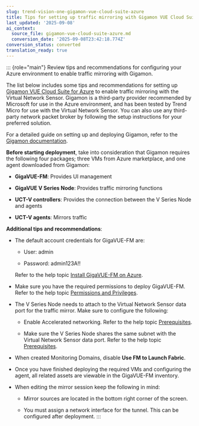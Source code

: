 ```yaml
---
slug: trend-vision-one-gigamon-vue-cloud-suite-azure
title: Tips for setting up traffic mirroring with Gigamon VUE Cloud Suite for Azure
last_updated: '2025-09-08'
ai_context:
  source_file: gigamon-vue-cloud-suite-azure.md
  conversion_date: '2025-09-08T23:42:18.774Z'
conversion_status: converted
translation_ready: true
---
```


::: {role="main"}
Review tips and recommendations for configuring your Azure environment to enable traffic mirroring with Gigamon.

The list below includes some tips and recommendations for setting up [Gigamon VUE Cloud Suite for Azure](https://www.gigamon.com/) to enable traffic mirroring with the Virtual Network Sensor. Gigamon is a third-party provider recommended by Microsoft for use in the Azure environment, and has been tested by Trend Micro for use with the Virtual Network Sensor. You can also use any third-party network packet broker by following the setup instructions for your preferred solution.

For a detailed guide on setting up and deploying Gigamon, refer to the [Gigamon documentation](https://docs.gigamon.com/doclib65/Content/GV-Cloud-Azure/preface-Azure-VS2.md?tocpath=GigaVUE%20Cloud%20Suite%7CGigaVUE%C2%A0Cloud%20Suite%20for%20Azure%7C_____0).

**Before starting deployment**, take into consideration that Gigamon requires the following four packages; three VMs from Azure marketplace, and one agent downloaded from Gigamon:

- **GigaVUE-FM**: Provides UI management

- **GigaVUE V Series Node**: Provides traffic mirroring functions

- **UCT-V controllers**: Provides the connection between the V Series Node and agents

- **UCT-V agents**: Mirrors traffic

**Additional tips and recommendations**:

- The default account credentials for GigaVUE-FM are:

  - User: admin

  - Password: admin123A!!

  Refer to the help topic [Install GigaVUE-FM on Azure](https://docs.gigamon.com/doclib65/Content/GV-Cloud-Azure/Launch_GigaVUE_FM_VM_from_Azure_VM_Dashboard.mdx).

- Make sure you have the required permissions to deploy GigaVUE-FM. Refer to the help topic [Permissions and Privileges](https://docs.gigamon.com/doclib65/Content/GV-Cloud-Azure/Minimum_Permission.mdx).

- The V Series Node needs to attach to the Virtual Network Sensor data port for the traffic mirror. Make sure to configure the following:

  - Enable Accelerated networking. Refer to the help topic [Prerequisites](https://docs.gigamon.com/doclib65/Content/GV-Cloud-Azure/3rd_party_prerequisites.md?tocpath=GigaVUE%20Cloud%20Suite%7CGigaVUE%C2%A0Cloud%20Suite%20for%20Azure%7CDeploy%20GigaVUE%20Cloud%20Suite%20for%20Azure%7CConfigure%20GigaVUE%20Fabric%20Components%20in%20Azure%7C_____1).

  - Make sure the V Series Node shares the same subnet with the Virtual Network Sensor data port. Refer to the help topic [Prerequisites](https://docs.gigamon.com/doclib65/Content/GV-Cloud-Azure/3rd_party_prerequisites.mdx).

- When created Monitoring Domains, disable **Use FM to Launch Fabric**.

- Once you have finished deploying the required VMs and configuring the agent, all related assets are viewable in the GigaVUE-FM inventory.

- When editing the mirror session keep the following in mind:

  - Mirror sources are located in the bottom right corner of the screen.

  - You must assign a network interface for the tunnel. This can be configured after deployment.
:::
